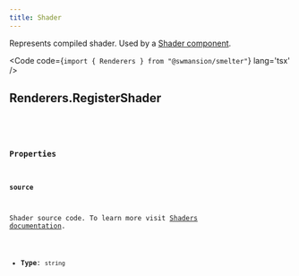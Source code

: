 ```yaml
---
title: Shader
---
```


Represents compiled shader. Used by a [Shader component](/ts-sdk/components/shader).

<Code code={`import { Renderers } from "@swmansion/smelter"`} lang='tsx' />

## Renderers.RegisterShader

<CollapsibleDetails summaryTitle='Type definitions' open>
<Code code={`
type Shader = {
    source: string;
}
`} lang='tsx' />
</CollapsibleDetails>

### Properties

#### source
Shader source code. To learn more visit [Shaders documentation]().

- **Type**: `string`

